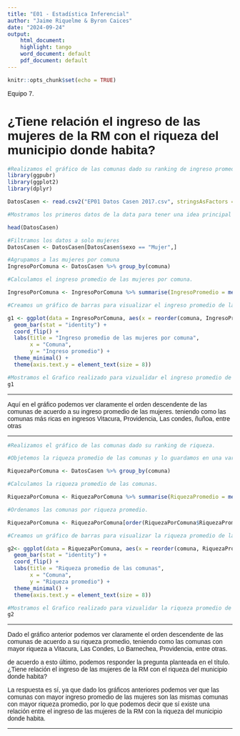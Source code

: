 ```yaml
---
title: "E01 - Estadística Inferencial"
author: "Jaime Riquelme & Byron Caices"
date: "2024-09-24"
output:
    html_document:
    highlight: tango
    word_document: default
    pdf_document: default
---
```


<style>
body {
  font-family: 'Calibri', sans-serif;
}
</style>

```r
knitr::opts_chunk$set(echo = TRUE)
```

Equipo 7.

# ¿Tiene relación el ingreso de las mujeres de la RM con el riqueza del municipio donde habita?

```r
#Realizamos el gráfico de las comunas dado su ranking de ingreso promedio.
library(ggpubr)
library(ggplot2)
library(dplyr)
```

```r
DatosCasen <- read.csv2("EP01 Datos Casen 2017.csv", stringsAsFactors = TRUE )

#Mostramos los primeros datos de la data para tener una idea principal sobre su contenido.

head(DatosCasen)
```

```r

#Filtramos los datos a solo mujeres
DatosCasen <- DatosCasen[DatosCasen$sexo == "Mujer",]

#Agrupamos a las mujeres por comuna
IngresoPorComuna <- DatosCasen %>% group_by(comuna)

#Calculamos el ingreso promedio de las mujeres por comuna.

IngresoPorComuna <- IngresoPorComuna %>% summarise(IngresoPromedio = mean(ytot))

#Creamos un gráfico de barras para visualizar el ingreso promedio de las mujeres por comuna.

g1 <- ggplot(data = IngresoPorComuna, aes(x = reorder(comuna, IngresoPromedio), y = IngresoPromedio)) +
  geom_bar(stat = "identity") +
  coord_flip() +
  labs(title = "Ingreso promedio de las mujeres por comuna",
       x = "Comuna",
       y = "Ingreso promedio") +
  theme_minimal() +
  theme(axis.text.y = element_text(size = 8)) 

#Mostramos el Grafico realizado para vizualidar el ingreso promedio de las mujeres por comuna.
g1
```

--------

Aquí en el gráfico podemos ver claramente el orden descendente de las comunas de acuerdo a su ingreso promedio de las mujeres. teniendo como las comunas más ricas en ingresos Vitacura, Providencia, Las condes, ñuñoa, entre otras

--------

```r
#Realizamos el gráfico de las comunas dado su ranking de riqueza.

#Objetemos la riqueza promedio de las comunas y lo guardamos en una variable.

RiquezaPorComuna <- DatosCasen %>% group_by(comuna)

#Calculamos la riqueza promedio de las comunas.

RiquezaPorComuna <- RiquezaPorComuna %>% summarise(RiquezaPromedio = mean(ing.comuna))

#Ordenamos las comunas por riqueza promedio.

RiquezaPorComuna <- RiquezaPorComuna[order(RiquezaPorComuna$RiquezaPromedio),]

#Creamos un gráfico de barras para visualizar la riqueza promedio de las comunas.

g2<- ggplot(data = RiquezaPorComuna, aes(x = reorder(comuna, RiquezaPromedio), y = RiquezaPromedio)) +
  geom_bar(stat = "identity") +
  coord_flip() +
  labs(title = "Riqueza promedio de las comunas",
       x = "Comuna",
       y = "Riqueza promedio") +
  theme_minimal() +
  theme(axis.text.y = element_text(size = 8))

#Mostramos el Grafico realizado para vizualidar la riqueza promedio de las comunas.
g2


```

--------

Dado el gráfico anterior podemos ver claramente el orden descendente de las comunas de acuerdo a su riqueza promedio, teniendo como las comunas con mayor riqueza a Vitacura, Las Condes, Lo Barnechea, Providencia, entre otras.

de acuerdo a esto último, podemos responder la pregunta planteada en el título. ¿Tiene relación el ingreso de las mujeres de la RM con el riqueza del municipio donde habita? 

La respuesta es sí, ya que dado los gráficos anteriores podemos ver que las comunas con mayor ingreso promedio de las mujeres son las mismas comunas con mayor riqueza promedio, por lo que podemos decir que sí existe una relación entre el ingreso de las mujeres de la RM con la riqueza del municipio donde habita.

--------